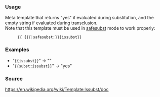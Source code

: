 === Usage ===
Meta template that returns "yes" if evaluated during substitution, and the empty string if evaluated during transclusion.<br />Note that this template must be used in [[meta:Help:Safesubst|safesubst]] mode to work properly:

:<code><nowiki>{{ {{{|safesubst:}}}issubst}}</nowiki></code>

=== Examples ===
*"<code><nowiki>{{issubst}}</nowiki></code>" → "{{issubst}}"
*"<code><nowiki>{{subst:issubst}}</nowiki></code>" → "yes"

<includeonly>
[[Category:Boolean, register, and condition testing templates|{{PAGENAME}}]]
</includeonly>

=== Source ===
https://en.wikipedia.org/wiki/Template:Issubst/doc
